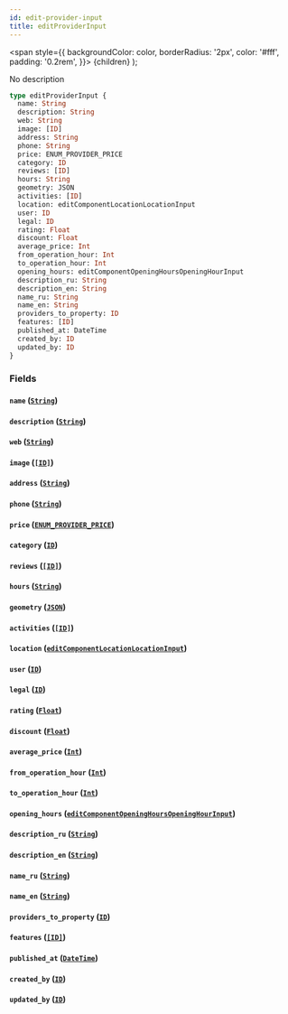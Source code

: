 ```yaml
---
id: edit-provider-input
title: editProviderInput
---
```


<span
style={{
      backgroundColor: color,
      borderRadius: '2px',
      color: '#fff',
      padding: '0.2rem',
    }}>
{children}
</span>
);

No description

```graphql
type editProviderInput {
  name: String
  description: String
  web: String
  image: [ID]
  address: String
  phone: String
  price: ENUM_PROVIDER_PRICE
  category: ID
  reviews: [ID]
  hours: String
  geometry: JSON
  activities: [ID]
  location: editComponentLocationLocationInput
  user: ID
  legal: ID
  rating: Float
  discount: Float
  average_price: Int
  from_operation_hour: Int
  to_operation_hour: Int
  opening_hours: editComponentOpeningHoursOpeningHourInput
  description_ru: String
  description_en: String
  name_ru: String
  name_en: String
  providers_to_property: ID
  features: [ID]
  published_at: DateTime
  created_by: ID
  updated_by: ID
}
```

### Fields

#### `name` ([`String`](/v1/scalars/string))

#### `description` ([`String`](/v1/scalars/string))

#### `web` ([`String`](/v1/scalars/string))

#### `image` ([`[ID]`](/v1/scalars/id))

#### `address` ([`String`](/v1/scalars/string))

#### `phone` ([`String`](/v1/scalars/string))

#### `price` ([`ENUM_PROVIDER_PRICE`](/v1/enums/enum-provider-price))

#### `category` ([`ID`](/v1/scalars/id))

#### `reviews` ([`[ID]`](/v1/scalars/id))

#### `hours` ([`String`](/v1/scalars/string))

#### `geometry` ([`JSON`](/v1/scalars/json))

#### `activities` ([`[ID]`](/v1/scalars/id))

#### `location` ([`editComponentLocationLocationInput`](/v1/inputs/edit-component-location-location-input))

#### `user` ([`ID`](/v1/scalars/id))

#### `legal` ([`ID`](/v1/scalars/id))

#### `rating` ([`Float`](/v1/scalars/float))

#### `discount` ([`Float`](/v1/scalars/float))

#### `average_price` ([`Int`](/v1/scalars/int))

#### `from_operation_hour` ([`Int`](/v1/scalars/int))

#### `to_operation_hour` ([`Int`](/v1/scalars/int))

#### `opening_hours` ([`editComponentOpeningHoursOpeningHourInput`](/v1/inputs/edit-component-opening-hours-opening-hour-input))

#### `description_ru` ([`String`](/v1/scalars/string))

#### `description_en` ([`String`](/v1/scalars/string))

#### `name_ru` ([`String`](/v1/scalars/string))

#### `name_en` ([`String`](/v1/scalars/string))

#### `providers_to_property` ([`ID`](/v1/scalars/id))

#### `features` ([`[ID]`](/v1/scalars/id))

#### `published_at` ([`DateTime`](/v1/scalars/date-time))

#### `created_by` ([`ID`](/v1/scalars/id))

#### `updated_by` ([`ID`](/v1/scalars/id))

